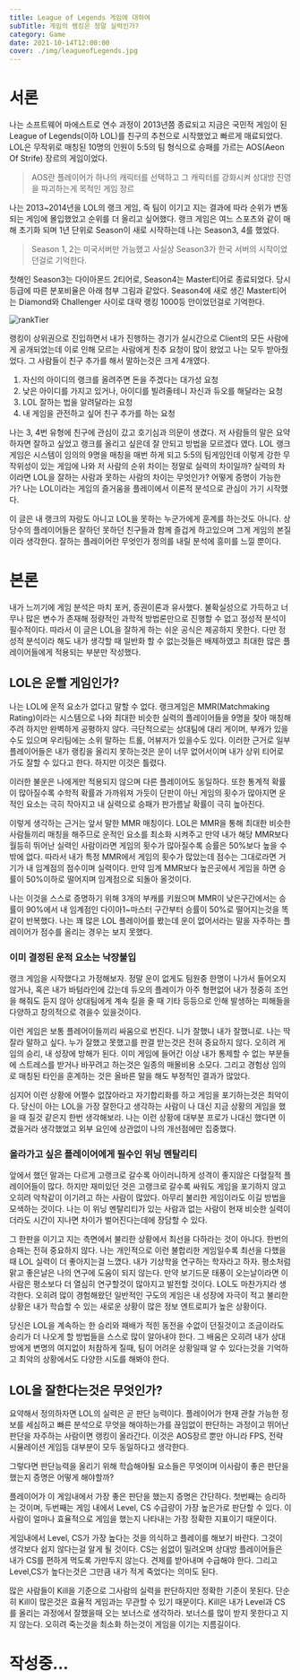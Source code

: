 ```yaml
---
title: League of Legends 게임에 대하여
subTitle: 게임의 랭킹은 정말 실력인가?
category: Game
date: 2021-10-14T12:00:00
cover: ./img/leagueofLegends.jpg
---
```


# 서론

나는 소프트웨어 마에스트로 연수 과정이 2013년쯤 종료되고 지금은 국민적 게임이 된 League of Legends(이하 LOL)를 친구의 추천으로 시작했었고 빠르게 매료되었다. LOL은 무작위로 매칭된 10명의 인원이 5:5의 팀 형식으로 승패를
가르는 AOS(Aeon Of Strife) 장르의 게임이었다.

> AOS란 플레이어가 하나의 캐릭터를 선택하고 그 캐릭터를 강화시켜 상대방 진영을
> 파괴하는게 목적인 게임 장르

나는 2013~2014년을 LOL의 랭크 게임, 즉 팀이 이기고 지는 결과에 따라 순위가
변동되는 게임에 몰입했었고 순위를 더 올리고 싶어했다. 랭크 게임은 여느 스포츠와 같이 매해
초기화 되며 1년 단위로 Season이 새로 시작하는데 나는 Season3, 4를 했었다.

> Season 1, 2는 미국서버만 가능했고 사실상 Season3가 한국 서버의
> 시작이었던걸로 기억한다.

첫해인 Season3는 다이아몬드 2티어로, Season4는 Master티어로 종료되었다. 당시 등급에 따른
분포비율은 아래 첨부 그림과 같았다. Season4에 새로 생긴 Master티어는
Diamond와 Challenger 사이로 대략 랭킹 1000등 안이었던걸로 기억한다.

![rankTier](./img/rankTier.jpg)

랭킹이 상위권으로 진입하면서 내가 진행하는 경기가 실시간으로 Client의 모든 사람에게
공개되었는데 이로 인해 모르는 사람에게 친추 요청이 많이 왔었고 나는 모두
받아줬었다. 그 사람들이 친구 추가를 해서 말하는것은 크게 4개였다.

1. 자신의 아이디의 랭크를 올려주면 돈을 주겠다는 대가성 요청
2. 낮은 아이디를 가지고 있거나, 아이디를 빌려줄테니 자신과 듀오를 해달라는 요청
3. LOL 잘하는 법을 알려달라는 요청
4. 내 게임을 관전하고 싶어 친구 추가를 하는 요청

나는 3, 4번 유형에 친구에 관심이 갔고 호기심과 의문이 생겼다. 저 사람들의 말은 요약하자면 잘하고 싶었고 랭크를 올리고 싶은데 잘 안되고 방법을 모르겠다 였다. LOL 랭크게임은 시스템이 임의의 9명을 매칭을 매번 하게 되고 5:5의 팀게임인데 이렇게 강한 무작위성이 있는 게임에 나와 저 사람의 순위
차이는 정말로 실력의 차이일까? 실력의 차이라면 LOL을 잘하는 사람과 못하는 사람의 차이는 무엇인가? 어떻게 증명이 가능한가? 나는 LOL이라는 게임의 즐거움을 플레이에서 이론적 분석으로 관심이 가기 시작했다.

이 글은 내 랭크의 자랑도 아니고 LOL을 못하는 누군가에게 훈계를 하는것도 아니다. 상당수의 플레이어들은 잘하던 못하던 친구들과 함께 즐겁게 하고있으며 그게 게임의 본질이라 생각한다. 잘하는 플레이어란 무엇인가 정의를 내릴 분석에 흥미를 느낄 뿐이다.

# 본론

내가 느끼기에 게임 분석은 마치 포커, 증권이론과 유사했다. 불확실성으로
가득하고 너무나 많은 변수가 존재해 정량적인 과학적 방법론만으로 진행할 수 없고
정성적 분석이 필수적이다. 따라서 이 글은 LOL을 잘하게 하는 쉬운 공식은
제공하지 못한다. 다만 정성적 분석이라 해도 내가 생각할 때 일반화 할 수 없는것들은 배제하였고 최대한 많은
플레이어들에게 적용되는 부분만 작성했다.

<!-- 나는 개인적으로 자기계발 도서를 좋아하지 않는다. 일반적으로 통용되고 -->
<!-- 수학적으로 딱 떨어지는것들을 좋아하고 추상적이며, 뜬구름 잡는 듯한 글은 싫어하기 때문이다. 하지만 게임분석은 추상적 요소가 빠질수 없었고 글을 다 쓰고 내가 읽어보니 사이비과학같은 느낌도 든다. -->

## LOL은 운빨 게임인가?

나는 LOL에 운적 요소가 없다고 말할 수 없다. 랭크게임은 MMR(Matchmaking Rating)이라는
시스템으로 나와 최대한 비슷한 실력의 플레이어들을 9명을 찾아 매칭해주려 하지만
완벽하게 공평하지 않다.
극단적으로는 상대팀에 대리 게이머, 부캐가 있을수도 있으며 우리팀에는 소위
말하는 트롤, 어뷰저가 있을수도 있다. 이러한 근거로 일부 플레이어들은 내가 랭킹을 올리지 못하는것은 운이 너무
없어서이며 내가 상위 티어로 가도 잘할 수 있다고 한다. 하지만 이것은 틀렸다.

이러한 불운은 나에게만 적용되지 않으며 다른 플레이어도 동일하다. 또한 통계적 확률이 많아질수록 수학적 확률과 가까워져 가듯이 단판이 아닌
게임의 횟수가 많아지면 운적인 요소는 극히 작아지고 내 실력으로 승패가 판가름날
확률이 극히 높아진다.

이렇게 생각하는 근거는 앞서 말한 MMR 매칭이다. LOL은 MMR을 통해 최대한 비슷한 사람들끼리 매칭을 해주므로 운적인 요소를 최소화 시켜주고 만약 내가 해당 MMR보다 월등히 뛰어난 실력인 사람이라면 게임의 횟수가 많아질수록 승률은 50%보다 높을 수 밖에 없다. 따라서 내가 특정 MMR에서 게임의 횟수가 많았는데 점수는 그대로라면 거기가 내 임계점의 점수이며 실력이다. 만약 임계 MMR보다 높은곳에서 게임을 하면 승률이 50%이하로 떨어지며 임계점으로 되돌아 올것이다.

나는 이것을 스스로 증명하기 위해 3개의 부캐를 키웠으며 MMR이 낮은구간에서는
승률이 90%에서 내 임계점인 다이아1~마스터 구간부터 승률이 50%로 떨어지는것을
똑같이 반복했다. 나는 꽤 많은 LOL 플레이어를 봤는데 운이 없어서라는 말을 자주하는 플레이어가 점수를 올리는 경우는 보지 못했다.

### 이미 결정된 운적 요소는 낙장불입

랭크 게임을 시작했다고 가정해보자. 정말 운이 없게도 팀원중 한명이 나가서 들어오지 않거나, 혹은 내가
바텀라인에 갔는데 듀오의 플레이가 아주 형편없어 내가 정중히 조언을 해줘도
듣지 않아 상대팀에게 계속 킬을 줄 때 기타 등등으로 인해
발생하는 피해들을 다양하고 창의적으로 겪을수 있을것이다.

이런 게임은 보통 플레어이들끼리 싸움으로 번진다. 니가 잘했니 내가 잘했니로. 나는 딱 잘라 말하고 싶다. 누가 잘했고 못했고를 판결 받는것은 전혀 중요하지 않다. 오히려 게임의 승리, 내 성장에 방해가 된다. 이미 게임에 들어간 이상 내가 통제할 수 없는 부분들에 스트레스를 받거나 바꾸려고 하는것은 일종의 매몰비용 소모다. 그리고 경험상 임의로 매칭된 타인을 훈계하는 것은 올바른 말을 해도 부정적인 결과가 많았다.

심지어 이런 상황에 어쩔수 없잖아라고 자기합리화를 하고 게임을 포기하는것은 최악이다. 당신이 아는 LOL을 가장 잘한다고 생각하는 사람이 나 대신 지금 상황의 게임을 했을 때 질것 같은지 한번 생각해보라. 나는 이런 상황에 대부분 프로가 나대신 했다면 이겼을거라 생각했었고 외부 요인에 상관없이 나의 개선점에만 집중했다.

### 올라가고 싶은 플레이어에게 필수인 위닝 멘탈리티

앞에서 했던 말과는 다르게 고랭크로 갈수록 아이러니하게 성격이 좋지않은
다혈질적 플레이어들이 많다. 하지만 재미있던 것은 고랭크로 갈수록 싸워도 게임을
포기하지 않고 오히려 악착같이 이기려고 하는 사람이 많았다. 아무리 불리한
게임이라도 이길 방법을 모색하는 것이다. 나는 이 위닝 멘탈리티가 있는 사람과
없는 사람이 현재 비슷한 실력이더라도 시간이 지나면 차이가 벌어진다는데에
장담할 수 있다.

그 한판을 이기고 지는 측면에서 불리한 상황에서 최선을 다하라는 것이 아니다.
한번의 승패는 전혀 중요하지 않다. 나는 개인적으로 이런 불합리한
게임일수록 최선을 다했을때 LOL 실력이 더 좋아지는걸 느꼈다. 내가 기상학을
연구하는 학자라고 하자. 평소처럼 맑고 좋은날은 나의 연구에 도움이 되지 않는다.
만약 보기드문 태풍이 오는날이라면 이 사람은 평소보다 더 열심히 연구할것이
많아지고 발전할 것이다. LOL도 마찬가지라 생각한다. 오히려 많이 경험해왔던 일반적인 구도의
게임은 내 성장에 자극이 적고 불리한 상황은 내가 학습할 수 있는 새로운 상황이
많은 정보 엔트로피가 높은 상황이다.

당신은 LOL을 계속하는 한 승리와 패배가 적힌 동전을 수없이 던질것이고 조금이라도 승리가 더 나오게
할 방법들을 스스로 많이 알아내야 한다. 그 배움은 오히려 내가 상대방에게
변명의 여지없이 처참하게 질때, 팀이 어려운 상황일때 알 수 있다는것을 기억하고 최악의 상황에서도 다양한 시도를 해봐야 한다.

## LOL을 잘한다는것은 무엇인가?

요약해서 정의하자면 LOL의 실력은 곧 판단 능력이다. 플레이어가 현재 관찰 가능한 정보를 세심하고 빠른 분석으로 무엇을 해야하는가를 끊임없이 판단하는
과정이고 뛰어난 판단을 자주하는 사람이면 랭킹이 올라간다. 이것은 AOS장르 뿐만
아니라 FPS, 전략 시뮬레이션 게임등 대부분이 모두 동일하다고 생각한다.

그렇다면 판단능력을 올리기 위해 학습해야될 요소들은 무엇이며 이사람이 좋은
판단을 했는지 증명은 어떻게 해야할까?

플레이어가 이 게임내에서 가장 좋은 판단을 했는지 증명은 간단하다. 첫번째는
승리하는 것이며, 두번째는 게임
내에서 Level, CS 수급량이 가장 높은가로 판단할 수 있다. 이사람이 얼마나
효율적으로 게임을 했는지 나타내는 가장 정확한 지표이기 때문이다.

게임내에서 Level, CS가 가장 높다는 것을 의식하고 플레이를 해보기 바란다.
그것이 생각보다 쉽지 않다는걸 알게 될 것이다. CS는 쉼없이 밀려오며 상대방 플레이어들은 내가 CS를 편하게 먹도록 가만두지 않는다. 견제를 받아내며 수급해야 한다. 그리고 Level,CS가 높다는것은 그만큼 내가 적게 죽었다는 의미도 된다.

많은 사람들이 Kill을
기준으로 그사람의 실력을 판단하지만 정확한 기준이 못된다. 단순히 Kill이 많은것은
효율적 게임과는 무관할 수 있기 때문이다. Kill은 내가 Level과 CS를 올리는
과정에서 잘했을때 오는 보너스로 생각하라. 보너스를 많이 받지 못한다고 지지
않는다. 오히려 죽는것을 최소화 하는것이 게임을 이기는 지름길이다.

<!-- ## 내 랭크업의 비결은 모방 -->

<!-- LOL의 실력 상승은 메타인지 능력에서부터 시작한다. 내가 -->
<!-- 못한것을 복기하고 교정하는 사람이 판수가 많아질수록 더욱 높은 MMR로 간다. 하지만 LOL은 실시간으로 게임이 -->
<!-- 복잡하게 진행되며 내가 잘한건지 못한건지 정답을 알려주는 사람이 없다. -->
<!-- Replay기능을 지원하지만 Replay로 복기를 하더라도 스스로 명확하게 알기가 -->
<!-- 힘들다. -->

<!-- 그래서 나는 어떤식으로 랭킹을 올렸는지 생각해봤다. 내가 랭크업을 하는 방법 단순햇다. 나는 1년 반의 게임 플레이 기간동안 실제 게임 시간은 하루에 1~3시간 가량으로 -->
<!-- 그것도 매일하지 않았다. 나는 잘하는 사람의 방송을 시청하는 것을 더 즐겼다. -->
<!-- 방송을 보면서 나라면 이렇게 플레이 할거 같은데라는 생각을 먼저 하고 -->
<!-- 이사람이 어떻게 하는지 관찰했다. 이 사람이 플레이하는 방식은 적어도 나보다 정답에 가깝다는걸 인정하고 -->
<!-- 내 생각과 다른 플레이가 나오면 왜 잘하는 사람은 저렇게 하는지 내 나름의 해석을 했고 실제 플레이에서 그것이 맞는지, 나도 할 수 있는건지 확인하는 과정을 반복했었다. 시간이 지나자 나는 LOL에서 다룰수 있는 챔피언이 많아졌고 플레이 방법이 다양해졌고 판단이 정확해지기 시작했다. LOL을 시작한지 2~3달 사이에 방송을 보던 사람과 매칭되기 시작했다. -->

<!-- 내 생각엔 잘하는 사람의 방송을 시청하는 행위가 없었다면 게임을 12시간씩 매일해도 Diamond, -->
<!-- Master를 달성하는데 더 오랜 시간이 걸렸을 것이다. 나는 누구나 잘하는 사람의 플레이를 유심히 관찰하면서 -->
<!-- 고민하고 생각하기만 해도 Diamond까는 갈수 있다는걸 의심치 않으며 실제로 몇명의 -->
<!-- 사람은 일종의 멘토링으로 Diamond까지 스스로 갈수있는 실력을 만들어 주었다. -->

<!-- 단순 모방이 아닌 유심히 관찰하고 고민한다는것은 예를들면 다음과 같다. -->

<!-- - A플레이어는 Lucian이라는 챔피언을 미드로 쓸 때 어떨때는 -->
<!--   1레벨에 상대가 숨도 못쉴만큼 압박하고 어떨때는 견제를 하지 않고 라인을 -->
<!--   땡긴다 이유가 뭘까? <br/> -->
<!--   - 견제를 하지 않을 때 나의 생각<br/> -->
<!--     -> 상대 정글, 서폿과 우리 정글, 서폿의 조합에 따라 갱킹의 위협도가 -->
<!--     달라짐. 또한 라인을 민다고 해서 이득볼 수 있는게 없음<br/> -->
<!--   - 견제를 강하게 할 때 나의 생각<br/> -->
<!--     -> 아군 정글이 공격적인 동선을 보이거나, 탑 바텀의 로밍 각이 나온다면 상대 미드보다 빠른 지원을 위해 -->
<!--     갱킹의 위협이 있더라도 압박을 줌. -->

# 작성중...
